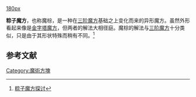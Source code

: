 {{noteTA
|T=zh:粽子魔方;zh-hans:粽子魔方;zh-hk:粽子扭計骰;zh-tw:粽子魔術方塊;
|1=zh-hans:魔方;zh-hk:扭計骰;zh-tw:魔術方塊;
}}

[[file:Master_Pyramorphix_solved.jpg|180px]]

'''粽子魔方'''，也称魔棕，是一种在[[三阶魔方|三阶魔方]]基础之上变化而来的异形魔方。虽然外形看起来像是[[金字塔魔方|金字塔魔方]]，但两者的解法大相径庭。魔棕的解法与[[速解魔方|三阶魔方]]十分类似，只是由于其形状特殊而稍有不同。<ref>[http://www.davidguo.idv.tw/Cube/curvy.htm 粽子魔方探讨]</ref>

==参考文献==
{{reflist}}

{{魔方}}


[[Category:魔術方塊|Category:魔術方塊]]